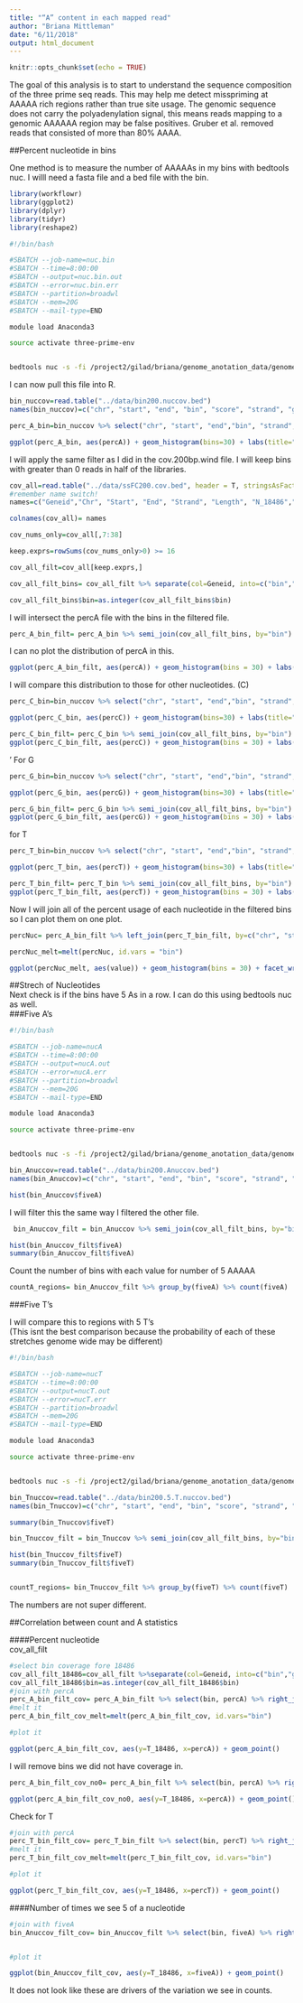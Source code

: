 ```yaml
---
title: "“A” content in each mapped read"
author: "Briana Mittleman"
date: "6/11/2018"
output: html_document
---
```


```r
knitr::opts_chunk$set(echo = TRUE)
```

The goal of this analysis is to start to understand the sequence composition of the three prime seq reads. This may help me detect misspriming at AAAAA rich regions rather than true site usage. The genomic sequence does not carry the polyadenylation signal, this means reads mapping to a genomic AAAAAA region may be false positives.  Gruber et al. removed reads that consisted of more than 80% AAAA. 


##Percent nucleotide in bins  

One method is to measure the number of AAAAAs in my bins with bedtools nuc. I willl need a fasta file and a bed file with the bin.  

```r
library(workflowr)
library(ggplot2)
library(dplyr)
library(tidyr)
library(reshape2)
```





```bash
#!/bin/bash

#SBATCH --job-name=nuc.bin
#SBATCH --time=8:00:00
#SBATCH --output=nuc.bin.out
#SBATCH --error=nuc.bin.err
#SBATCH --partition=broadwl
#SBATCH --mem=20G
#SBATCH --mail-type=END

module load Anaconda3  

source activate three-prime-env


bedtools nuc -s -fi /project2/gilad/briana/genome_anotation_data/genome/Homo_sapiens.GRCh37.75.dna_sm.all.fa -bed /project2/gilad/briana/genome_anotation_data/an.int.genome_200_strandspec.bed > /project2/gilad/briana/threeprimeseq/data/bin200.nuccov.bed  
```

I can now pull this file into R.  
```r
bin_nuccov=read.table("../data/bin200.nuccov.bed")
names(bin_nuccov)=c("chr", "start", "end", "bin", "score", "strand", "gene", "pct_at", "pct_gc", "numA", "numC", "numG", "numT", "numN", "numOther", "seqlen")

perc_A_bin=bin_nuccov %>% select("chr", "start", "end","bin", "strand", "gene", "numA") %>% mutate(percA=numA/200)
```



```r
ggplot(perc_A_bin, aes(percA)) + geom_histogram(bins=30) + labs(title="Percent of As in the bins")
```


I will apply the same filter as I did in the cov.200bp.wind file. I will keep bins with greater than 0 reads in half of the libraries.  

```r
cov_all=read.table("../data/ssFC200.cov.bed", header = T, stringsAsFactors = FALSE)
#remember name switch!
names=c("Geneid","Chr", "Start", "End", "Strand", "Length", "N_18486","T_18486","N_18497","T_18497","N_18500","T_18500","N_18505",'T_18505',"N_18508","T_18508","N_18853","T_18853","N_18870","T_18870","N_19128","T_19128","N_19141","T_19141","N_19193","T_19193","N_19209","T_19209","N_19223","N_19225","T_19225","T_19223","N_19238","T_19238","N_19239","T_19239","N_19257","T_19257")

colnames(cov_all)= names

cov_nums_only=cov_all[,7:38]

keep.exprs=rowSums(cov_nums_only>0) >= 16

cov_all_filt=cov_all[keep.exprs,] 

cov_all_filt_bins= cov_all_filt %>% separate(col=Geneid, into=c("bin","gene"), sep=".E") %>% select(bin)

cov_all_filt_bins$bin=as.integer(cov_all_filt_bins$bin)
```


I will intersect the percA file with the bins in the filtered file.  

```r
perc_A_bin_filt= perc_A_bin %>% semi_join(cov_all_filt_bins, by="bin")
```
I can no plot the distribution of percA in this.  

```r
ggplot(perc_A_bin_filt, aes(percA)) + geom_histogram(bins = 30) + labs(title="Percent of As in the bins after filtering")
```

I will compare this distribution to those for other nucleotides.  (C)  


```r

perc_C_bin=bin_nuccov %>% select("chr", "start", "end","bin", "strand", "gene", "numC") %>% mutate(percC=numC/200)

ggplot(perc_C_bin, aes(percC)) + geom_histogram(bins=30) + labs(title="Percent of Cs in the bins")

perc_C_bin_filt= perc_C_bin %>% semi_join(cov_all_filt_bins, by="bin")
ggplot(perc_C_bin_filt, aes(percC)) + geom_histogram(bins = 30) + labs(title="Percent of Cs in the bins after filtering")
```
'
For G  


```r

perc_G_bin=bin_nuccov %>% select("chr", "start", "end","bin", "strand", "gene", "numG") %>% mutate(percG=numG/200)

ggplot(perc_G_bin, aes(percG)) + geom_histogram(bins=30) + labs(title="Percent of Gs in the bins")

perc_G_bin_filt= perc_G_bin %>% semi_join(cov_all_filt_bins, by="bin")
ggplot(perc_G_bin_filt, aes(percG)) + geom_histogram(bins = 30) + labs(title="Percent of Gs in the bins after filtering")
```

for T  


```r

perc_T_bin=bin_nuccov %>% select("chr", "start", "end","bin", "strand", "gene", "numT") %>% mutate(percT=numT/200)

ggplot(perc_T_bin, aes(percT)) + geom_histogram(bins=30) + labs(title="Percent of Ts in the bins")

perc_T_bin_filt= perc_T_bin %>% semi_join(cov_all_filt_bins, by="bin")
ggplot(perc_T_bin_filt, aes(percT)) + geom_histogram(bins = 30) + labs(title="Percent of Ts in the bins after filtering")
```

Now I will join all of the percent usage of each nucleotide in the filtered bins so I can plot them on one plot.  

```r
percNuc= perc_A_bin_filt %>% left_join(perc_T_bin_filt, by=c("chr", "start", "end", "bin", "strand", "gene")) %>% left_join(perc_G_bin_filt, by=c("chr", "start", "end", "bin", "strand", "gene")) %>% left_join(perc_C_bin_filt, by=c("chr", "start", "end", "bin", "strand", "gene")) %>% select("bin", "percA", "percT", "percG", "percC")

percNuc_melt=melt(percNuc, id.vars = "bin")

ggplot(percNuc_melt, aes(value)) + geom_histogram(bins = 30) + facet_wrap(~variable) + labs(title="Percent each nucleotide in filtered bins")
```


##Strech of Nucleotides   
Next check is if the bins have 5 As in a row. I can do this using bedtools nuc as well.  
###Five A's  

```bash
#!/bin/bash

#SBATCH --job-name=nucA
#SBATCH --time=8:00:00
#SBATCH --output=nucA.out
#SBATCH --error=nucA.err
#SBATCH --partition=broadwl
#SBATCH --mem=20G
#SBATCH --mail-type=END

module load Anaconda3  

source activate three-prime-env


bedtools nuc -s -fi /project2/gilad/briana/genome_anotation_data/genome/Homo_sapiens.GRCh37.75.dna_sm.all.fa -bed /project2/gilad/briana/genome_anotation_data/an.int.genome_200_strandspec.bed -pattern "AAAAA" > /project2/gilad/briana/threeprimeseq/data/bin200.5.A.nuccov.bed  
```


```r
bin_Anuccov=read.table("../data/bin200.Anuccov.bed")
names(bin_Anuccov)=c("chr", "start", "end", "bin", "score", "strand", "gene", "pct_at", "pct_gc", "numA", "numC", "numG", "numT", "numN", "numOther", "seqlen", "fiveA")

hist(bin_Anuccov$fiveA)
```


I will filter this the same way I filtered the other file.  

```r
 bin_Anuccov_filt = bin_Anuccov %>% semi_join(cov_all_filt_bins, by="bin") %>% select( bin,  gene,  fiveA)

hist(bin_Anuccov_filt$fiveA)
summary(bin_Anuccov_filt$fiveA)
```
Count the number of bins with each value for number of 5 AAAAA  

```r
countA_regions= bin_Anuccov_filt %>% group_by(fiveA) %>% count(fiveA)
```

###Five T's  

I will compare this to regions with 5 T's  
(This isnt the best comparison because the probability of each of these stretches genome wide may be different)  


```bash
#!/bin/bash

#SBATCH --job-name=nucT
#SBATCH --time=8:00:00
#SBATCH --output=nucT.out
#SBATCH --error=nucT.err
#SBATCH --partition=broadwl
#SBATCH --mem=20G
#SBATCH --mail-type=END

module load Anaconda3  

source activate three-prime-env


bedtools nuc -s -fi /project2/gilad/briana/genome_anotation_data/genome/Homo_sapiens.GRCh37.75.dna_sm.all.fa -bed /project2/gilad/briana/genome_anotation_data/an.int.genome_200_strandspec.bed -pattern "TTTTT" > /project2/gilad/briana/threeprimeseq/data/bin200.5.T.nuccov.bed  
```


```r
bin_Tnuccov=read.table("../data/bin200.5.T.nuccov.bed")
names(bin_Tnuccov)=c("chr", "start", "end", "bin", "score", "strand", "gene", "pct_at", "pct_gc", "numA", "numC", "numG", "numT", "numN", "numOther", "seqlen", "fiveT")

summary(bin_Tnuccov$fiveT)

bin_Tnuccov_filt = bin_Tnuccov %>% semi_join(cov_all_filt_bins, by="bin") %>% select( bin,  gene,  fiveT)

hist(bin_Tnuccov_filt$fiveT)
summary(bin_Tnuccov_filt$fiveT)


countT_regions= bin_Tnuccov_filt %>% group_by(fiveT) %>% count(fiveT)

```
The numbers are not super different.  

##Correlation between count and A statistics  

####Percent nucleotide  
cov_all_filt

```r
#select bin coverage fore 18486
cov_all_filt_18486=cov_all_filt %>%separate(col=Geneid, into=c("bin","gene"), sep=".E") %>% select(bin, T_18486)
cov_all_filt_18486$bin=as.integer(cov_all_filt_18486$bin)
#join with percA
perc_A_bin_filt_cov= perc_A_bin_filt %>% select(bin, percA) %>% right_join(cov_all_filt_18486,by="bin") 
#melt it 
perc_A_bin_filt_cov_melt=melt(perc_A_bin_filt_cov, id.vars="bin") 

#plot it 

ggplot(perc_A_bin_filt_cov, aes(y=T_18486, x=percA)) + geom_point()

```
I will remove bins we did not have coverage in.  

```r
perc_A_bin_filt_cov_no0= perc_A_bin_filt %>% select(bin, percA) %>% right_join(cov_all_filt_18486,by="bin") %>% filter(T_18486 >0 )

ggplot(perc_A_bin_filt_cov_no0, aes(y=T_18486, x=percA)) + geom_point()
```

Check for T  

```r


#join with percA
perc_T_bin_filt_cov= perc_T_bin_filt %>% select(bin, percT) %>% right_join(cov_all_filt_18486,by="bin") 
#melt it 
perc_T_bin_filt_cov_melt=melt(perc_T_bin_filt_cov, id.vars="bin") 

#plot it 

ggplot(perc_T_bin_filt_cov, aes(y=T_18486, x=percT)) + geom_point()

```


####Number of times we see 5 of a nucleotide  

```r

#join with fiveA
bin_Anuccov_filt_cov= bin_Anuccov_filt %>% select(bin, fiveA) %>% right_join(cov_all_filt_18486,by="bin") 


#plot it 

ggplot(bin_Anuccov_filt_cov, aes(y=T_18486, x=fiveA)) + geom_point()

```

It does not look like these are drivers of the variation we see in counts.  

